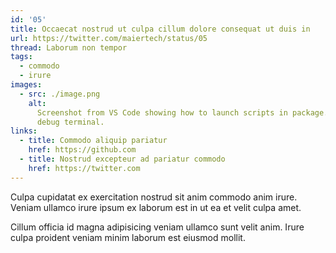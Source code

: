 ```yaml
---
id: '05'
title: Occaecat nostrud ut culpa cillum dolore consequat ut duis in
url: https://twitter.com/maiertech/status/05
thread: Laborum non tempor
tags:
  - commodo
  - irure
images:
  - src: ./image.png
    alt:
      Screenshot from VS Code showing how to launch scripts in package.json in a
      debug terminal.
links:
  - title: Commodo aliquip pariatur
    href: https://github.com
  - title: Nostrud excepteur ad pariatur commodo
    href: https://twitter.com
---
```


Culpa cupidatat ex exercitation nostrud sit anim commodo anim irure. Veniam
ullamco irure ipsum ex laborum est in ut ea et velit culpa amet.

Cillum officia id magna adipisicing veniam ullamco sunt velit anim. Irure culpa
proident veniam minim laborum est eiusmod mollit.
